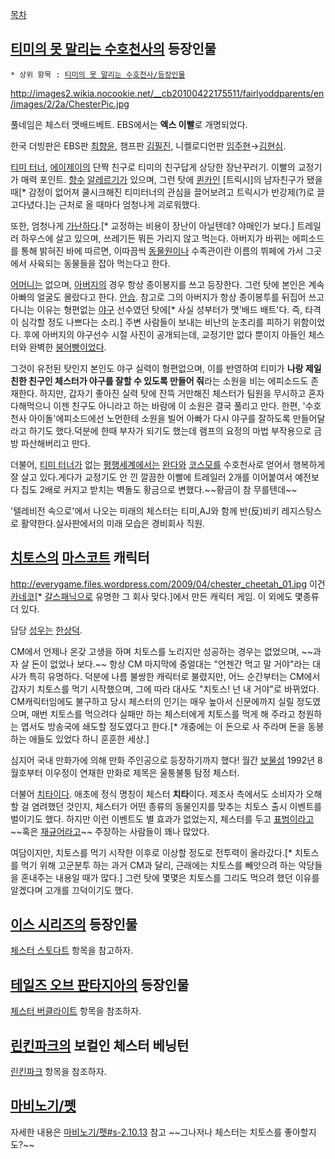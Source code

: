 [[목차]]

== [[티미의 못 말리는 수호천사]]의 등장인물 ==
 * 상위 항목 : [[티미의 못 말리는 수호천사/등장인물]]

http://images2.wikia.nocookie.net/__cb20100422175511/fairlyoddparents/en/images/2/2a/ChesterPic.jpg

풀네임은 체스터 맷배드베트. EBS에서는 '''엑스 이빨'''로 개명되었다.

한국 더빙판은 EBS판 [[최향윤]], 챔프판 [[김필진]], 니켈로디언판 [[임주현]]→[[김현심]].

[[티미 터너]], [[에이제이]]의 단짝 친구로 티미의 친구답게 상당한 장난꾸러기. 이빨의 교정기가 매력 포인트. [[향수]] [[알레르기]]가 있으며, 그런 탓에 [[퀸카]]인 [트릭시]의 남자친구가 됐을 때[* 감정이 없어져 쿨시크해진 티미터너의 관심을 끌어보려고 트릭시가 반강제(?)로 끌고다녔다.]는 근처로 올 때마다 엄청나게 괴로워했다.

또한, 엄청나게 [[가난]]하다.[* 교정하는 비용이 장난이 아닐텐데? 야매인가 보다.] 트레일러 하우스에 살고 있으며, 쓰레기든 뭐든 가리지 않고 먹는다. 아버지가 바뀌는 에피소드를 통해 밝혀진 바에 따르면, 이따끔씩 [[동물원]]이나 수족관이란 이름의 뷔페에 가서 그곳에서 사육되는 동물들을 잡아 먹는다고 한다.

[[어머니]]는 없으며, [[아버지]]의 경우 항상 종이봉지를 쓰고 등장한다. 그런 탓에 본인은 계속 아빠의 얼굴도 몰랐다고 한다. [[안습]]. 참고로 그의 아버지가 항상 종이봉투를 뒤집어 쓰고 다니는 이유는 형편없는 [[야구]] 선수였던 탓에[* 사실 성부터가 맷'배드 배트'다. 즉, 타격이 심각할 정도 나쁘다는 소리.] 주변 사람들이 보내는 비난의 눈초리를 피하기 위함이었다. 후에 아버지의 야구선수 시절 사진이 공개되는데, 교정기만 없다 뿐이지 아들인 체스터와 완벽한 [[붕어빵]]이었다.

그것이 유전된 탓인지 본인도 야구 실력이 형편없으며, 이를 반영하여 티미가 '''나랑 제일 친한 친구인 체스터가 야구를 잘할 수 있도록 만들어 줘'''라는 소원을 비는 에피소드도 존재한다. 하지만, 갑자기 좋아진 실력 탓에 잔뜩 거만해진 체스터가 팀원을 무시하고 혼자 다해먹으니 이젠 친구도 아니라고 하는 바람에 이 소원은 결국 풀리고 만다.
한편, '수호천사 아이돌'에피소드에선 노먼한테 소원을 빌어 아빠가 다시 야구를 잘하도록 만들어달라고 하기도 했다.덕분에 한때 부자가 되기도 했는데 램프의 요정의 마법 부작용으로 금방 파산해버리고 만다.

더불어, [[티미 터너]]가 없는 [[평행세계]]에서는 [[완다]]와 [[코스모]]를 수호천사로 얻어서 행복하게 잘 살고 있다.게다가 교정기도 안 낀 깔끔한 이빨에 트레일러 2개를 이어붙여서 예전보다 집도 2배로 커지고 받치는 벽돌도 황금으로 변했다.~~황금이 참 무를텐데~~

'텔레비전 속으로'에서 나오는 미래의 체스터는 티미,AJ와 함께 반(反)비키 레지스탕스로 활약한다.실사판에서의 미래 모습은 경비회사 직원.

== [[치토스]]의 [[마스코트]] 캐릭터 ==
http://everygame.files.wordpress.com/2009/04/chester_cheetah_01.jpg
이건 [[카네코]][* [[갈스패닉]]으로 유명한 그 회사 맞다.]에서 만든 캐릭터 게임. 이 외에도 몇종류 더 있다.

담당 [[성우]]는 [[한상덕]].

CM에서 언제나 온갖 고생을 하며 치토스를 노리지만 성공하는 경우는 없었으며, ~~과자 살 돈이 없었나 보다.~~ 항상 CM 마지막에 중얼대는 "언젠간 먹고 말 거야"라는 대사가 특히 유명하다. 덕분에 나름 불쌍한 캐릭터로 불렸지만, 어느 순간부터는 CM에서 갑자기 치토스를 먹기 시작했으며, 그에 따라 대사도 "치토스! 넌 내 거야"로 바뀌었다. CM캐릭터임에도 불구하고 당시 체스터의 인기는 매우 높아서 신문에까지 실릴 정도였으며, 매번 치토스를 먹으려다 실패만 하는 체스터에게 치토스를 먹게 해 주라고 청원하는 엽서도 방송국에 쇄도할 정도였다고 한다.[* 개중에는 이 돈으로 사 주라며 돈을 동봉하는 애들도 있었다 하니 훈훈한 세상.]

심지어 국내 만화가에 의해 만화 주인공으로 등장하기까지 했다! 월간 [[보물섬]] 1992년 8월호부터 이우정이 연재한 만화로 제목은 울퉁불퉁 탐정 체스터. 

더불어 [[치타]]이다. 애초에 정식 명칭이 체스터 '''치타'''이다. 제조사 측에서도 소비자가 오해할 걸 염려했던 것인지, 체스터가 어떤 종류의 동물인지를 맞추는 치토스 출시 이벤트를 벌이기도 했다. 하지만 이런 이벤트도 별 효과가 없었는지, 체스터를 두고 [[표범]]이라고 ~~혹은 [[재규어]]라고~~ 주장하는 사람들이 꽤나 많았다. 

여담이지만, 치토스를 먹기 시작한 이후로 이상할 정도로 전투력이 올라갔다.[* 치토스를 먹기 위해 고군분투 하는 과거 CM과 달리, 근래에는 치토스를 빼앗으려 하는 악당들을 혼내주는 내용일 때가 많다.] 그런 탓에 몇몇은 치토스를 그리도 먹으려 했던 이유를 알겠다며 고개를 끄덕이기도 했다.

== [[이스 시리즈]]의 등장인물 ==
[[체스터 스토다트]] 항목을 참고하자.

== [[테일즈 오브 판타지아]]의 등장인물 ==
[[체스터 버클라이트]] 항목을 참조하자.

== [[린킨파크]]의 보컬인 체스터 베닝턴 == 
[[린킨파크]] 항목을 참조하자.

== [[마비노기/펫]] ==
자세한 내용은 [[마비노기/펫#s-2.10.13]] 참고
~~그나저나 체스터는 치토스를 좋아할지도?~~
